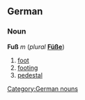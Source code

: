 ==German==
===Noun===
'''Fuß''' ''m'' (''plural'' '''[[Füße]]''')
# [[foot]]
# [[footing]]
# [[pedestal]]

[[Category:German nouns]]
